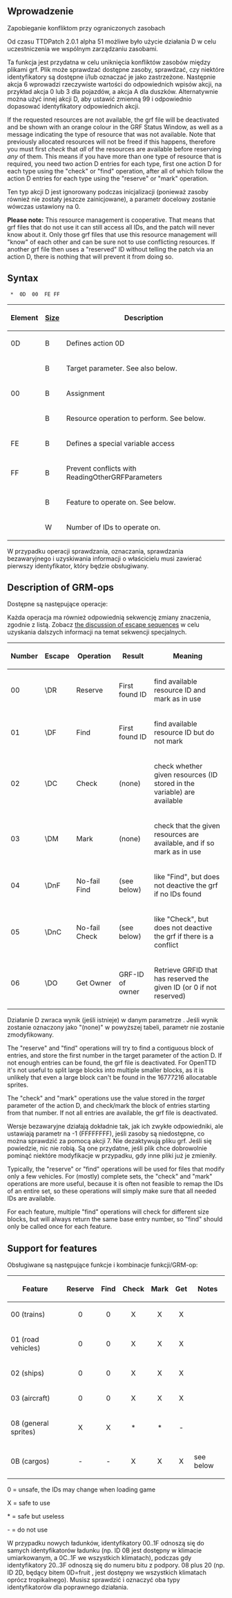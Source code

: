{{pl/Development/NewGRF/inne strony|en=newgrf-specs.tt-wiki.net/wiki/GRFResourceManagement|pl=pl/Development/NewGRF/NFO Specs/GRFResourceManagement}}
<!--{{-}}<br>--><!--{{ambox | text = w trakcie edycji.}}--><!-- -->
== Wprowadzenie ==

Zapobieganie konfliktom przy ograniczonych zasobach



Od czasu TTDPatch 2.0.1 alpha 51 możliwe było użycie działania D w celu uczestniczenia we wspólnym zarządzaniu zasobami.

Ta funkcja jest przydatna w celu uniknięcia konfliktów zasobów między plikami grf. Plik może sprawdzać dostępne zasoby, sprawdzać, czy niektóre identyfikatory są dostępne i/lub oznaczać je jako zastrzeżone. Następnie akcja 6 wprowadzi rzeczywiste wartości do odpowiednich wpisów akcji, na przykład akcja 0 lub 3 dla pojazdów, a akcja A dla duszków. Alternatywnie można użyć innej akcji D, aby ustawić zmienną 99 i odpowiednio dopasować identyfikatory odpowiednich akcji.

If the requested resources are not available, the grf file will be deactivated and be shown with an orange colour in the GRF Status Window, as well as a message indicating the type of resource that was not available. Note that previously allocated resources will not be freed if this happens, therefore you must first ''check'' that ''all'' of the resources are available before reserving ''any'' of them. This means if you have more than one type of resource that is required, you need two action D entries for each type, first one action D for each type using the "check" or "find" operation, after all of which follow the action D entries for each type using the "reserve" or "mark" operation.

Ten typ akcji D jest ignorowany podczas inicjalizacji (ponieważ zasoby również nie zostały jeszcze zainicjowane), a parametr docelowy zostanie wówczas ustawiony na 0.

'''Please note:''' This resource management is cooperative. That means that grf files that do not use it can still access all IDs, and the patch will never know about it. Only those grf files that use this resource management will "know" of each other and can be sure not to use conflicting resources. If another grf file then uses a "reserved" ID without telling the patch via an action D, there is nothing that will prevent it from doing so.

== Syntax ==

 <Sprite-number> * <Length> 0D <target> 00 <GRM-op> FE FF <feature> <count>

{|
!Element!![[en/GRFActionsDetailed|Size]]!!Description

|-
|0D||B||Defines action 0D

|-
|<target>||B||Target parameter. See also below.

|-
|00||B||Assignment

|-
|<GRM-op>||B||Resource operation to perform. See below.

|-
|FE||B||Defines a special variable access

|-
|FF||B||Prevent conflicts with ReadingOtherGRFParameters

|-
|<feature>||B||Feature to operate on. See below.

|-
|<count>||W||Number of IDs to operate on.
|}

W przypadku operacji sprawdzania, oznaczania, sprawdzania bezawaryjnego i uzyskiwania informacji o właścicielu <target> musi zawierać pierwszy identyfikator, który będzie obsługiwany.

== Description of GRM-ops ==

Dostępne są następujące operacje:

Każda operacja ma również odpowiednią sekwencję zmiany znaczenia, zgodnie z listą. Zobacz [[pl/Development/NewGRF/NFO Specs/GRFActionsDetailed#byte-order|the discussion of escape sequences]] w celu uzyskania dalszych informacji na temat sekwencji specjalnych.

{|
!Number!!Escape!!Operation!!Result!!Meaning

|-
|00||\DR||Reserve||First found ID||find available resource ID and mark as in use

|-
|01||\DF||Find||First found ID||find available resource ID but do not mark

|-
|02||\DC||Check||(none)||check whether given resources (ID stored in the <target> variable) are available

|-
|03||\DM||Mark||(none)||check that the given resources are available, and if so mark as in use

|-
|04||\DnF||No-fail Find||(see below)||like "Find", but does not deactive the grf if no IDs found

|-
|05||\DnC||No-fail Check||(see below)||like "Check", but does not deactive the grf if there is a conflict

|-
|06||\DO||Get Owner||GRF-ID of owner||Retrieve GRFID that has reserved the given ID (or 0 if not reserved)
|}

Działanie D zwraca wynik (jeśli istnieje) w danym parametrze <target>. Jeśli wynik zostanie oznaczony jako "(none)" w powyższej tabeli, parametr <target> nie zostanie zmodyfikowany.

The "reserve" and "find" operations will try to find a contiguous block of <count> entries, and store the first number in the target parameter of the action D. If not enough entries can be found, the grf file is deactivated. For OpenTTD it's not useful to split large blocks into multiple smaller blocks, as it is unlikely that even a large block can't be found in the 16777216 allocatable sprites.

The "check" and "mark" operations use the value stored in the ''target'' parameter of the action D, and check/mark the block of <count> entries starting from that number. If not all entries are available, the grf file is deactivated.

Wersje bezawaryjne działają dokładnie tak, jak ich zwykłe odpowiedniki, ale ustawiają parametr <target> na -1 (FFFFFFFF), jeśli zasoby są niedostępne, co można sprawdzić za pomocą akcji 7. Nie dezaktywują pliku grf. Jeśli się powiedzie, nic nie robią. Są one przydatne, jeśli plik chce dobrowolnie pominąć niektóre modyfikacje w przypadku, gdy inne pliki już je zmieniły.

Typically, the "reserve" or "find" operations will be used for files that modify only a few vehicles. For (mostly) complete sets, the "check" and "mark" operations are more useful, because it is often not feasible to remap the IDs of an entire set, so these operations will simply make sure that all needed IDs are available.

For each feature, multiple "find" operations will check for different size blocks, but will always return the same base entry number, so "find" should only be called once for each feature.

== Support for features ==

Obsługiwane są następujące funkcje i kombinacje funkcji/GRM-op:

{|
!Feature!!Reserve!!Find!!Check!!Mark!!Get!!Notes

|-
|00 (trains)||<center>0</center>||<center>0</center>||<center>X</center>||<center>X</center>||<center>X</center>||

|-
|01 (road vehicles)||<center>0</center>||<center>0</center>||<center>X</center>||<center>X</center>||<center>X</center>||

|-
|02 (ships)||<center>0</center>||<center>0</center>||<center>X</center>||<center>X</center>||<center>X</center>||

|-
|03 (aircraft)||<center>0</center>||<center>0</center>||<center>X</center>||<center>X</center>||<center>X</center>||

|-
|08 (general sprites)||<center>X</center>||<center>X</center>||<center>*</center>||<center>*</center>||<center>-</center>||

|-
|0B (cargos)||<center>-</center>||<center>-</center>||<center>X</center>||<center>X</center>||<center>X</center>||see below
|}

0 = unsafe, the IDs may change when loading game

X = safe to use

<nowiki>*</nowiki> = safe but useless

- = do not use

W przypadku nowych ładunków, identyfikatory 00..1F odnoszą się do samych identyfikatorów ładunku (np. ID 0B jest dostępny w klimacie umiarkowanym, a 0C..1F we wszystkich klimatach), podczas gdy identyfikatory 20..3F odnoszą się do numeru bitu z podpory. 08 plus 20 (np. ID 2D, będący bitem 0D=fruit , jest dostępny we wszystkich klimatach oprócz tropikalnego). Musisz sprawdzić i oznaczyć oba typy identyfikatorów dla poprawnego działania.